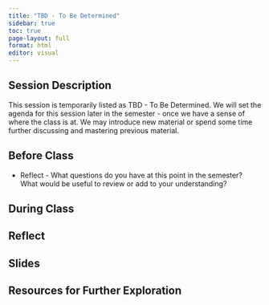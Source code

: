 ```yaml
---
title: "TBD - To Be Determined"
sidebar: true
toc: true
page-layout: full
format: html
editor: visual
---
```


## Session Description

This session is temporarily listed as TBD - To Be Determined. We will set the agenda for this session later in the semester - once we have a sense of where the class is at. We may introduce new material or spend some time further discussing and mastering previous material.

## Before Class

-   Reflect - What questions do you have at this point in the semester? What would be useful to review or add to your understanding?

## During Class

## Reflect

## Slides

## Resources for Further Exploration
